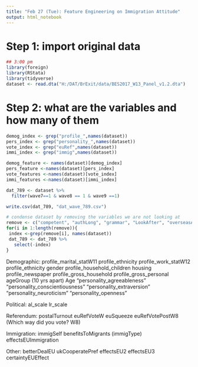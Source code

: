 ```yaml
---
title: "Feb 27 (Tue): Feature Engineering on Immigration Attitude"
output: html_notebook
---
```


# Step 1: import original data

```r
## 3:00 pm
library(foreign)
library(RStata)
library(tidyverse)
dataset <- read.dta("H:/DAT/BrExit/data/BES2017_W13_Panel_v1.2.dta")

```

# Step 2: what are the variables and how many of them
```r
demog_index <- grep("profile_",names(dataset))
pers_index <- grep("personality_",names(dataset))
vote_index <- grep("euRef",names(dataset))
immi_index <- grep("immig",names(dataset))

demog_feature <- names(dataset)[demog_index]
pers_feature <-names(dataset)[pers_index]
vote_features <-names(dataset)[vote_index]
immi_features <-names(dataset)[immi_index]
```

```r
dat_789 <- dataset %>%
  filter(wave7==1 & wave8 == 1 & wave9 ==1)

write.csv(dat_789, "dat_wave_789.csv")
```

```r
# condense dataset by removing the variables we are not looking at 
remove <- c("competent", "authLong", "grammar", "LookAfter", "overseasAid","^W1","^W2","^W3","^W4","^W5","^W6","^W10","^W11","^W12","^W13")
for(i in 1:length(remove)){
 index <-grep(remove[i], names(dataset))
 dat_789 <- dat_789 %>%
   select(-index)
}
```


Demographic:
profile_marital_statW11
profile_ethnicity
profile_work_statW12
profile_ethnicity
gender
profile_household_children
housing
profile_newspaper
profile_gross_household
profile_gross_personal
ageGroup (10 yrs apart)
Age
"personality_agreeableness"     "personality_conscientiousness" "personality_extraversion"     
"personality_neuroticism"       "personality_openness" 


Political:
al_scale
lr_scale

Referendum:
postalTurnout
euRefVoteW
euSqueeze
euRefVotePostW8 (Which way did you vote? W8)

Immigration:
immigSelf
benefitsToMigrants
(immigType)
effectsEUImmigration

Other:
betterDealEU
ukCooperatePref
effectsEU2
effectsEU3
certaintyEUEffect